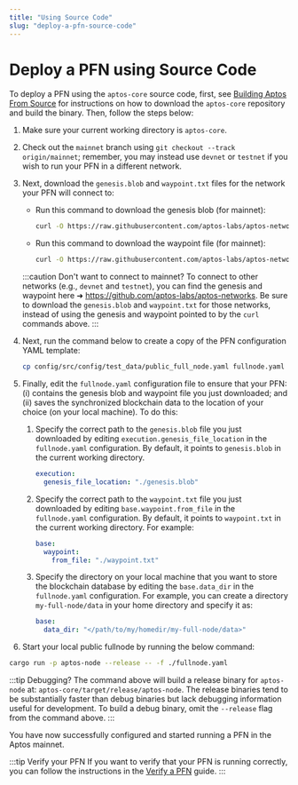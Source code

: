 ```yaml
---
title: "Using Source Code"
slug: "deploy-a-pfn-source-code"
---
```


# Deploy a PFN using Source Code

To deploy a PFN using the `aptos-core` source code, first, see [Building Aptos From Source](../../../guides/building-from-source.md) for instructions
on how to download the `aptos-core` repository and build the binary. Then, follow the steps below:

1. Make sure your current working directory is `aptos-core`.
1. Check out the `mainnet` branch using `git checkout --track origin/mainnet`; remember, you may instead use `devnet` or `testnet`
   if you wish to run your PFN in a different network.
1. Next, download the `genesis.blob` and `waypoint.txt` files for the network your PFN will connect to:

   - Run this command to download the genesis blob (for mainnet):

     ```bash filename="Terminal"
     curl -O https://raw.githubusercontent.com/aptos-labs/aptos-networks/main/mainnet/genesis.blob
     ```

   - Run this command to download the waypoint file (for mainnet):
     ```bash filename="Terminal"
     curl -O https://raw.githubusercontent.com/aptos-labs/aptos-networks/main/mainnet/waypoint.txt
     ```

   :::caution Don't want to connect to mainnet?
   To connect to other networks (e.g., `devnet` and `testnet`), you can find the genesis and waypoint here ➜ https://github.com/aptos-labs/aptos-networks.
   Be sure to download the `genesis.blob` and `waypoint.txt` for those networks, instead of using the genesis
   and waypoint pointed to by the `curl` commands above.
   :::

1. Next, run the command below to create a copy of the PFN configuration YAML template:
   ```bash filename="Terminal"
   cp config/src/config/test_data/public_full_node.yaml fullnode.yaml
   ```
1. Finally, edit the `fullnode.yaml` configuration file to ensure that your PFN: (i) contains the genesis blob
   and waypoint file you just downloaded; and (ii) saves the synchronized blockchain data to the location of your
   choice (on your local machine). To do this:

   1. Specify the correct path to the `genesis.blob` file you just downloaded by editing `execution.genesis_file_location` in the `fullnode.yaml` configuration. By default, it points to `genesis.blob` in the current working directory.
      ```yaml
      execution:
        genesis_file_location: "./genesis.blob"
      ```
   1. Specify the correct path to the `waypoint.txt` file you just downloaded by editing `base.waypoint.from_file` in the `fullnode.yaml` configuration. By default, it points to `waypoint.txt` in the current working directory. For example:
      ```yaml
      base:
        waypoint:
          from_file: "./waypoint.txt"
      ```
   1. Specify the directory on your local machine that you want to store the blockchain database by editing the `base.data_dir` in the `fullnode.yaml` configuration. For example, you can create a directory `my-full-node/data` in your home directory and specify it as:
      ```yaml
      base:
        data_dir: "</path/to/my/homedir/my-full-node/data>"
      ```

1. Start your local public fullnode by running the below command:

```bash filename="Terminal"
cargo run -p aptos-node --release -- -f ./fullnode.yaml
```

:::tip Debugging?
The command above will build a release binary for `aptos-node` at: `aptos-core/target/release/aptos-node`. The release
binaries tend to be substantially faster than debug binaries but lack debugging information useful for development.
To build a debug binary, omit the `--release` flag from the command above.
:::

You have now successfully configured and started running a PFN in the Aptos mainnet.

:::tip Verify your PFN
If you want to verify that your PFN is running correctly, you can follow the instructions in the [Verify a PFN](../verify-pfn.md) guide.
:::
